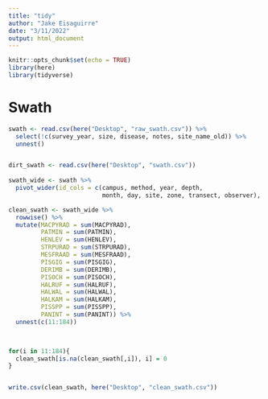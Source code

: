 ```yaml
---
title: "tidy"
author: "Jake Eisaguirre"
date: "3/11/2022"
output: html_document
---
```


```r
knitr::opts_chunk$set(echo = TRUE)
library(here)
library(tidyverse)
```

# Swath
```r
swath <- read.csv(here("Desktop", "raw_swath.csv")) %>% 
  select(!c(survey_year, size, disease, notes, site_name_old)) %>% 
  unnest()


dirt_swath <- read.csv(here("Desktop", "swath.csv"))  
  
swath_wide <- swath %>% 
  pivot_wider(id_cols = c(campus, method, year, depth,
                          month, day, site, zone, transect, observer), names_from = classcode, values_from = count)

clean_swath <- swath_wide %>% 
  rowwise() %>% 
  mutate(MACPYRAD = sum(MACPYRAD),
         PATMIN = sum(PATMIN),
         HENLEV = sum(HENLEV),
         STRPURAD = sum(STRPURAD),
         MESFRAAD = sum(MESFRAAD),
         PISGIG = sum(PISGIG),
         DERIMB = sum(DERIMB),
         PISOCH = sum(PISOCH),
         HALRUF = sum(HALRUF),
         HALWAL = sum(HALWAL),
         HALKAM = sum(HALKAM),
         PISSPP = sum(PISSPP),
         PANINT = sum(PANINT)) %>% 
  unnest(c(11:184))
  


for(i in 11:184){
  clean_swath[is.na(clean_swath[,i]), i] = 0
}


write.csv(clean_swath, here("Desktop", "clean_swath.csv"))
```

